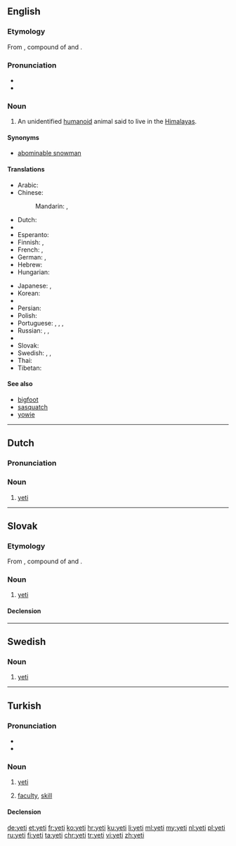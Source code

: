 {{also|Yeti|yéti}}
==English==
{{wikipedia}}

===Etymology===
From {{etyl|bo|en}} {{bo-l|གཡའ་དྲེད|rock bear}}, compound of {{bo-l|གཡའ|rocky or rocky place}} and {{bo-l|དྲེད|bear}}.

===Pronunciation===
* {{IPA|/ˈjɛ.ti/}}
* {{rhymes|ɛti}}

===Noun===
{{en-noun|yeti|yetis}}

# {{context|cryptozoology|lang=en}} An unidentified [[humanoid]] animal said to live in the [[Himalayas]].

====Synonyms====
* [[abominable snowman]]

====Translations====
{{trans-top|unidentified animal}}
* Arabic: {{t|ar|يتي|m|tr=yatiy}}
* Chinese:
*: Mandarin: {{t+|cmn|雪人|tr=xuěrén|sc=Hani}}, {{t+|cmn|野人|tr=yěrén|sc=Hani}}
* Dutch: {{t+|nl|yeti|m}}
* {{trreq|dz}}
* Esperanto: {{t|eo|jetio}}
* Finnish: {{t+|fi|lumimies}}, {{t|fi|jeti}}
* French: {{t+|fr|yéti|m}}, {{t+|fr|migou|m}}
* German: {{t+|de|Yeti|m}}, {{t|de|Schneemensch|m}}
* Hebrew: {{t|he|יטי}}
* Hungarian: {{t+|hu|jeti}}
{{trans-mid}}
* Japanese: {{t|ja|イエティー|tr=ietī}}, {{t|ja|野人|tr=やじん, yajin}}
* Korean: {{t|ko|예티|tr=yeti|sc=Hang}}
* {{trreq|ne}}
* Persian: {{t|fa|یتی}}
* Polish: {{t+|pl|yeti|n}}
* Portuguese: {{t|pt|ieti|m}}, {{t|pt|iéti|m}}, {{t|pt|yeti|m}}, {{t|pt|abominável homem das neves|m}}
* Russian: {{t+|ru|йети|m|tr=jéti}} {{qualifier|indeclinable}}, {{t+|ru|снежный человек|m|tr=snéžnyj čelovek}}, {{t|ru|бигфут|m|tr=bigfút|sc=Cyrl}}
* {{trreq|xsr}}
* Slovak: {{t|sk|yeti|m}}
* Swedish: {{t|sv|yeti|c}}, {{t|sv|jeti|c}}, {{t+|sv|snöman}}
* Thai: {{t+|th|เยติ|tr=yaydtì}}
* Tibetan: {{t|bo|གཡའ་དྲེད|tr=g.ya' dred|sc=Tibt}}
{{trans-bottom}}

====See also====
* [[bigfoot]]
* [[sasquatch]]
* [[yowie]]

----

==Dutch==

===Pronunciation===
{{hyphenation|ye|ti}}
===Noun===
{{nl-noun|m|yeti's|yetietje}}

# {{context|cryptozoology|lang=nl}} [[#English|yeti]]

----

==Slovak==

===Etymology===
From {{etyl|bo|sk}} {{bo-l|གཡའ་དྲེད|rock bear}}, compound of {{bo-l|གཡའ|rocky or rocky place}} and {{bo-l|དྲེད|bear}}.

===Noun===
{{sk-noun|g=m|gen=yetiho|pl=yetiovia|decl=kuli}}

# {{context|cryptozoology|lang=sk}} [[#English|yeti]]

====Declension====
{{sk-decl-noun|yeti|yetiho|yetimu|yetiho|yetim|yetim|yetiovia|yetiov|yetiom|yetiov|yetioch|yetiami}}

----

==Swedish==

===Noun===
{{head|sv|noun|g=c}}

# {{context|cryptozoology|lang=sv}} [[#English|yeti]]

----

==Turkish==

===Pronunciation===
* {{IPA|[jeti]|lang=tr}}
* {{hyphenation|ye|ti}}

===Noun===
{{tr-noun|yi|ler}}

# {{context|cryptozoology|lang=tr}} [[#English|yeti]]
# {{context|philosophy|psychology|lang=tr}} [[faculty]], [[skill]]

====Declension====
{{tr-noun-v|i|poss=-|pred=-}}

[[de:yeti]]
[[et:yeti]]
[[fr:yeti]]
[[ko:yeti]]
[[hr:yeti]]
[[ku:yeti]]
[[li:yeti]]
[[ml:yeti]]
[[my:yeti]]
[[nl:yeti]]
[[pl:yeti]]
[[ru:yeti]]
[[fi:yeti]]
[[ta:yeti]]
[[chr:yeti]]
[[tr:yeti]]
[[vi:yeti]]
[[zh:yeti]]